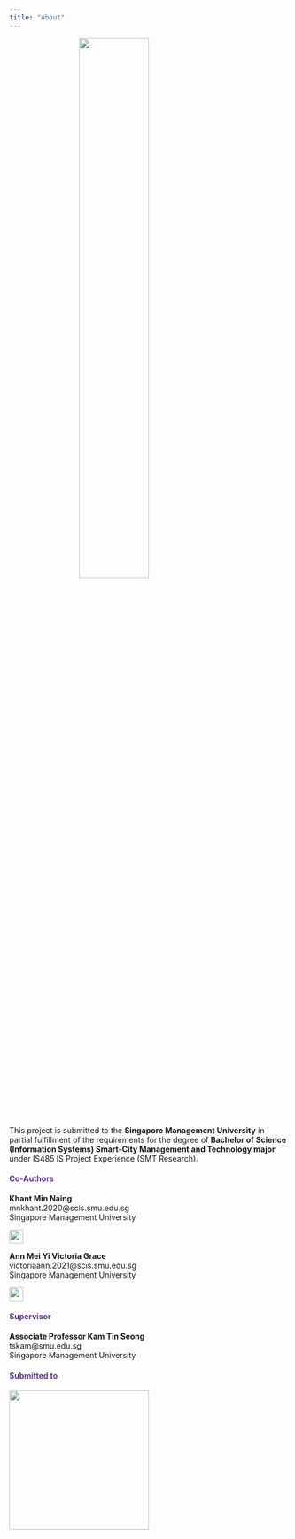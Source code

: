 ```yaml
---
title: "About"
---
```


![](images/Spatialilengt.png){width="50%" style="display: block; margin-left: auto; margin-right: auto;"}

This project is submitted to the **Singapore Management University** in partial fulfillment of the requirements for the degree of **Bachelor of Science (Information Systems) Smart-City Management and Technology major** under IS485 IS Project Experience (SMT Research).

::: {style="color: #603494;"}
#### **Co-Authors** {style="color: #603494;"}
:::

**Khant Min Naing**\
mnkhant.2020\@scis.smu.edu.sg\
Singapore Management University

[![](images/LinkedIn_logo.png){fig-align="left" width="25"}](www.linkedin.com/in/khantminnaing)

**Ann Mei Yi Victoria Grace**\
victoriaann.2021\@scis.smu.edu.sg\
Singapore Management University

[![](images/LinkedIn_logo.png){fig-align="left" width="25"}](www.linkedin.com/in/victoriagraceann2021)

::: {style="color: #603494;"}
#### **Supervisor** {style="color: #603494;"}
:::

**Associate Professor Kam Tin Seong**\
tskam\@smu.edu.sg\
Singapore Management University

::: {style="color: #603494;"}
#### **Submitted to** {style="color: #603494;"}
:::

[![](images/smu-logo.jpeg){fig-align="left" width="252"}](smu.edu.sg)
